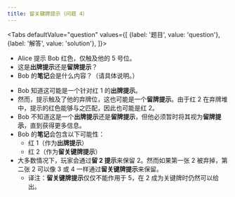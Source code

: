 ```yaml
---
title: 留关键牌提示（问题 4）
---
```



<BeginnersGuideProgress id="critical-save-question-4" />

<Tabs
  defaultValue="question"
  values={[
    {label: '题目', value: 'question'},
    {label: '解答', value: 'solution'},
  ]}>
<TabItem value="question">

- Alice 提示 Bob 红色，仅触及他的 5 号位。
- 这是**出牌提示**还是**留牌提示**？
- Bob 的**笔记**会是什么内容？（请具体说明。）

</TabItem>
<TabItem value="solution">

- Bob 知道这可能是一个针对红 1 的**出牌提示**。
- 然而，提示触及了他的弃牌位，这也可能是一个**留牌提示**。由于红 2 在弃牌堆中，提示的红色能够与之匹配，因此也可能是红 2。
- Bob 不知道这是一个**出牌提示**还是**留牌提示**，但他必须暂时将其视为**留牌提示**，直到获得更多信息。
- Bob 的**笔记**会包含以下可能性：
  - 红 1（作为**出牌提示**）
  - 红 2（作为**留关键牌提示**）
- 大多数情况下，玩家会通过**留 2 提示**来保留 2。然而如果第一张 2 被弃掉，第二张 2 可以像 3 或 4 一样通过**留关键牌提示**来保留。
  - 译注：**留关键牌提示**仅仅不能作用于 5，在 2 成为关键牌时仍然可以给出。

</TabItem>
</Tabs>

<CriticalSaveQuestion4 />
